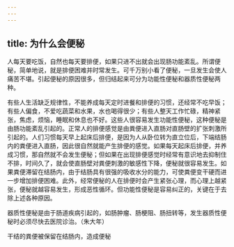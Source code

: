 ```yaml
---
---
---
```

title: 为什么会便秘
---




人每天要吃饭，自然也每天要排便，如果只进不出就会出现肠功能紊乱。所谓便秘，简单地说，就是排便困难并时常发生。可千万别小看了便秘，一旦发生会使人痛苦不堪。引起便秘的原因很多，但归结起来可分为功能性便秘和器质性便秘两种。



有些人生活缺乏规律性，不能养成每天定时进餐和排便的习惯，还经常不吃早饭；有些人偏食，不爱吃蔬菜和水果，水也喝得很少；有些人整天工作忙碌，精神紧张，焦虑，烦恼，睡眠和休息也不好。这些人很容易发生功能性便秘，这种便秘是由肠功能紊乱引起的。正常人的排便感觉是由粪便进入直肠对直肠壁的扩张刺激所引起的。人们习惯每天早上起床后排便，是因为人从卧位转为直立位后，下端结肠内的粪便进入直肠，因此很自然就能产生排便的感觉。如果每天起床后排便，并养成习惯，那自然就不会发生便秘；但如果在出现排便感觉时经常有意识地去抑制住不排，时间久了，就会使直肠壁对粪便刺激的敏感性下降，便秘就很容易发生。如果粪便滞留在结肠内，由于结肠具有很强的吸收水分的能力，可使粪便变干硬而进一步增加排便困难。此外，经常便秘的人在排便时会产生紧张心理，而心理上越紧张，便秘就越容易发生，形成恶性循环。但功能性便秘是容易纠正的，关键在于去除上述各种原因。

器质性便秘是由于肠道疾病引起的，如肠肿瘤、肠梗阻、肠扭转等，发生器质性便秘时必须尽快去医院诊治。（朱大年）

干结的粪便被保留在结肠内，造成便秘
